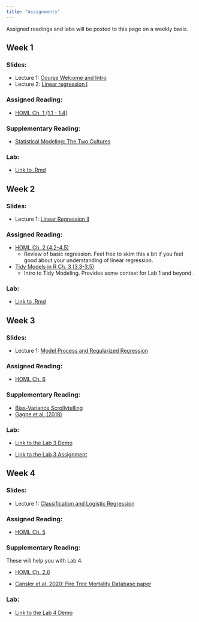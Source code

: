```yaml
---
title: "Assignments"
---
```


<p style="color: #ba5e00">

Assigned readings and labs will be posted to this page on a weekly basis.

</p>

## Week 1

### Slides:

-   Lecture 1: [Course Welcome and Intro](https://docs.google.com/presentation/d/19t56kmk_K23At31wD8-u_MRKOtari-qHw5b3KCD4ReU/edit?usp=sharing)
-   Lecture 2: [Linear regression I](https://github.com/MaRo406/eds-232-machine-learning/blob/main/slides/Week1_slides_Regression%20I%20.pdf)

### Assigned Reading:

-   [HOML Ch. 1 (1.1 - 1.4)](https://bradleyboehmke.github.io/HOML/intro.html)

### Supplementary Reading:

-   [Statistical Modeling: The Two Cultures](https://projecteuclid.org/journals/statistical-science/volume-16/issue-3/Statistical-Modeling--The-Two-Cultures-with-comments-and-a/10.1214/ss/1009213726.full)

### Lab:

-   [Link to .Rmd](https://github.com/MaRo406/eds-232-machine-learning/blob/main/Lab1.Rmd)

## Week 2

### Slides:

-   Lecture 1: [Linear Regression II](https://github.com/MaRo406/eds-232-machine-learning/blob/main/docs/slides/Week2_slides_Regression%20II.pdf)

### Assigned Reading:

-   [HOML Ch. 2 (4.2-4.5)](https://bradleyboehmke.github.io/HOML/linear-regression.html#simple-linear-regression)
    -   Review of basic regression. Feel free to skim this a bit if you feel good about your understanding of linear regression.
-   [Tidy Models in R Ch. 3 (3.3-3.5)](https://www.tmwr.org/base-r.html#tidiness-modeling)
    -   Intro to Tidy Modeling. Provides some context for Lab 1 and beyond.

### Lab:

-   [Link to .Rmd](https://github.com/MaRo406/eds-232-machine-learning/blob/main/Lab2.Rmd)

## Week 3

### Slides:

-   Lecture 1: [Model Process and Regularized Regression](https://ucsb.box.com/s/qepqy1ndet8x51ym6rrv51y09k6qbug1)

### Assigned Reading:

-   [HOML Ch. 6](https://bradleyboehmke.github.io/HOML/regularized-regression.html)

### Supplementary Reading:

-   [Bias-Variance Scrollytelling](https://mlu-explain.github.io/bias-variance/)
-   [Gagne et al. (2018)](https://ucsb.box.com/s/w92iwiyspdjnuoam4yjzvkzbg6qi0t4q)

### Lab:

-   [Link to the Lab 3 Demo](https://github.com/MaRo406/eds-232-machine-learning/blob/main/Lab3_Demo.Rmd)

-   [Link to the Lab 3 Assignment](https://github.com/MaRo406/eds-232-machine-learning/blob/main/Lab3.Rmd)

## Week 4

### Slides:

-   Lecture 1: [Classification and Logistic Regression](https://ucsb.box.com/s/k9vnorvgepeny78ulvku6tjqxrw8djkt)

### Assigned Reading:

-   [HOML Ch. 5](https://bradleyboehmke.github.io/HOML/logistic-regression.html)

### Supplementary Reading:

These will help you with Lab 4.

-   [HOML Ch. 2.6](https://bradleyboehmke.github.io/HOML/process.html#model-eval)

-   [Cansler et al. 2020: Fire Tree Mortality Database paper](https://www.nature.com/articles/s41597-020-0522-7)

### Lab:

-   [Link to the Lab 4 Demo](https://raw.githubusercontent.com/MaRo406/eds-232-machine-learning/44053f8cfa4392d0a10edad2b4b3c1df83e7106e/Lab4_Demo.Rmd)

<!-- \### Assignment materials and dates -->

<!-- | Assignment materials | Assigned | Due date | -->

<!-- |----------------------|----------|----------| -->

<!-- | Link                 |          |          | -->

<!-- ###  -->
